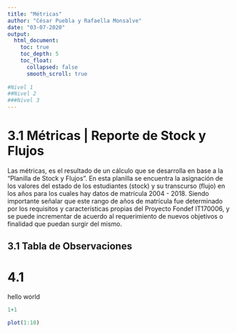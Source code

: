 ---
title: "Métricas"
author: "César Puebla y Rafaella Monsalve"
date: "03-07-2020"
output: 
  html_document:
    toc: true
    toc_depth: 5
    toc_float:
      collapsed: false
      smooth_scroll: true
      
#Nivel 1
##Nivel 2
###Nivel 3
---



# 3.1 Métricas | Reporte de Stock y Flujos

Las métricas, es el resultado de un cálculo que se desarrolla en base a la "Planilla de Stock y Flujos". En esta planilla se encuentra la asignación de los valores del estado de los estudiantes (stock) y su transcurso (flujo) en los años para los cuales hay datos de matrícula 2004 - 2018. Siendo importante
señalar que este rango de años de matrícula fue determinado por los requisitos y características propias del Proyecto Fondef IT170006, y se puede incrementar de acuerdo al requerimiento de nuevos objetivos o finalidad que puedan surgir del mismo.


## 3.1 Tabla de Observaciones





# 4.1 

hello world
\newpage

```{r, echo=FALSE}
1+1
```
\pagebreak

```{r, echo=FALSE}
plot(1:10)
```